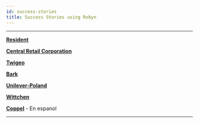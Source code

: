 ```yaml
---
id: success-stories
title: Success Stories using Robyn
---
```



---

[**Resident**](https://www.facebook.com/business/measurement/case-studies/resident)

[**Central Retail Corporation**](https://www.facebook.com/business/success/central-retail-corporation)

[**Twigeo**](https://www.facebook.com/business/measurement/case-studies/twigeo)

[**Bark**](https://www.facebook.com/business/measurement/case-studies/bark)

[**Unilever-Poland**](https://www.facebook.com/business/success/unilever-poland)

[**Wittchen**](https://www.facebook.com/business/success/wittchen)

[**Coppel**](https://www.facebook.com/business/success/3-coppel?locale=es_LA) - En espanol 

---